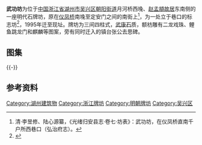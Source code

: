 {{文物保护单位
| 级别 = 市县级
| 省名 = 浙江省
| 市/县名 = 湖州市
| 图片 = 
| 名称 = 武功坊
| 编号 = 不详
| 分类 = 古建筑
| 时代 = 明
| 所在 = [[朝阳街道_(湖州市)|朝阳街道]]
| 登录 = 1994年10月
}}
'''武功坊'''为位于[[中国|中国]][[浙江省|浙江省]][[湖州市|湖州市]][[吴兴区|吴兴区]][[朝阳街道_(湖州市)|朝阳街道]]月河桥西堍、[[赵孟頫故居|赵孟頫故居]]东南侧的一座明代石牌坊，原在[[仪凤桥|仪凤桥]]南堍至定安门之间的南街上<ref>清·李昱修、陆心源纂，《光绪归安县志·卷七·坊表》：武功坊，在仪凤桥直南千户所西巷口（弘治府志）。</ref>，为一处立于巷口的标志坊<ref>{{cite web|url=http://ehzrb.hz66.com/hzrb/html/2012-10/24/content_76849.htm|title=《明代牌坊构件现身和孚》|accessdate=2014-05-07|work=|publisher=湖州日报|archive-url=https://web.archive.org/web/20140508042920/http://ehzrb.hz66.com/hzrb/html/2012-10/24/content_76849.htm|archive-date=2014-05-08|dead-url=yes}}</ref>，1995年迁至现址。牌坊为三间四柱式，[[武康石|武康石]]质，额枋雕有二龙戏珠、鲤鱼跳龙门和麒麟等图案，旁有同时迁入的镇台张公去思碑。
== 图集 ==
{{multiple image
| align  = left
| image1 = Wugong Archway in Huzhou 05 2014-04.jpg
| width1 = 240
| caption1 = 自东南侧看
| image2 = Wugong Archway in Huzhou 04 2014-04.jpg
| width2 = 240
| caption2 = 自南侧看
| image3 = Wugong Archway in Huzhou 06 2014-04.jpg
| width3 = 240
| caption3 = 中门额枋南面，雕有二龙戏珠
| image4 = Wugong Archway in Huzhou 07 2014-04.jpg
| width4 = 240
| caption4 = 夹杆石
}}
{{-}}
==参考资料==
{{reflist|2}}
{{DEFAULTSORT:W}}
{{Commons category|Wugong Archway in Huzhou}}
[[Category:湖州建筑物|Category:湖州建筑物]]
[[Category:浙江牌坊|Category:浙江牌坊]]
[[Category:明朝牌坊|Category:明朝牌坊]]
[[Category:吴兴区|Category:吴兴区]]